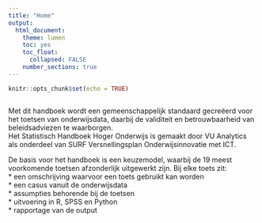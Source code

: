 ```yaml
---
title: "Home"
output:
  html_document:
    theme: lumen
    toc: yes
    toc_float: 
      collapsed: FALSE 
    number_sections: true
---
```


```r
knitr::opts_chunk$set(echo = TRUE) 
```

<!-- CSS -->
<style>
`r htmltools::includeHTML(paste0(here::here(),"/01. Includes/css/Stylesheet_SHHO.css"))`
</style>

<!-- Header -->
```r
```

Met dit handboek wordt een gemeenschappelijk standaard gecreëerd voor het toetsen van onderwijsdata, daarbij de validiteit en betrouwbaarheid van beleidsadviezen te waarborgen.   
Het Statistisch Handboek Hoger Onderwijs is gemaakt door VU Analytics als onderdeel van SURF Versnellingsplan Onderwijsinnovatie met ICT.

De basis voor het handboek is een keuzemodel, waarbij de 19 meest voorkomende toetsen afzonderlijk uitgewerkt zijn. Bij elke toets zit:  
* een omschrijving waarvoor een toets gebruikt kan worden  
* een casus vanuit de onderwijsdata  
* assumpties behorende bij de toetsen  
* uitvoering in R, SPSS en Python   
* rapportage van de output   
